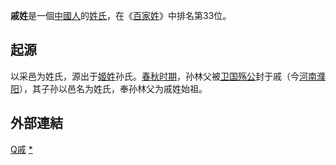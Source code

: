 {{姓氏
|姓氏=戚
|拼音=Qī
|中国大陆=Qi
|台湾=
|港府=Chik
|澳门=
|新加坡=
|马来西亚=
|越南=Thích
|韩国=척
|閩南語白話字=Chhek 
|閩東語羅馬字=Chék
|反切=
|同音字=
|堂号=
|郡望=[[东海郡|东海郡]]
}}

'''戚姓'''是一個[[中國人|中國人]]的[[姓氏|姓氏]]，在《[[百家姓|百家姓]]》中排名第33位。

==起源==
以采邑为姓氏，源出于[[姬姓|姬姓]]孙氏。[[春秋时期|春秋时期]]，孙林父被[[卫国|卫国]][[卫殇公|殇公]]封于戚（今[[河南省|河南]][[濮阳市|濮阳]]），其子孙以邑名为姓氏，奉孙林父为戚姓始祖。

==外部連結==
{{Wikisource further reading}}

{{中國首一百個姓氏}}
{{姓氏小作品}}

[[Category:漢姓|Q戚]]
[[Category:戚姓|*]]